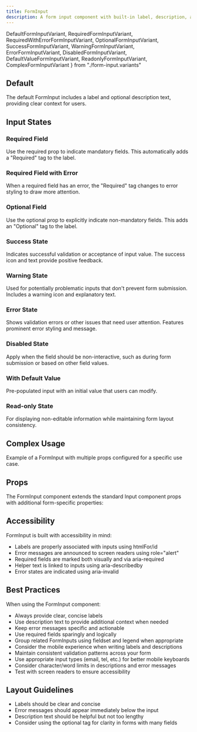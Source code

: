 ```yaml
---
title: FormInput
description: A form input component with built-in label, description, and error handling capabilities.
---
```

  DefaultFormInputVariant,
  RequiredFormInputVariant,
  RequiredWithErrorFormInputVariant,
  OptionalFormInputVariant,
  SuccessFormInputVariant,
  WarningFormInputVariant,
  ErrorFormInputVariant,
  DisabledFormInputVariant,
  DefaultValueFormInputVariant,
  ReadonlyFormInputVariant,
  ComplexFormInputVariant
} from "./form-input.variants"

## Default

The default FormInput includes a label and optional description text, providing clear context for users.

<DefaultFormInputVariant />

## Input States

### Required Field

Use the required prop to indicate mandatory fields. This automatically adds a "Required" tag to the label.

<RequiredFormInputVariant />

### Required Field with Error

When a required field has an error, the "Required" tag changes to error styling to draw more attention.

<RequiredWithErrorFormInputVariant />

### Optional Field

Use the optional prop to explicitly indicate non-mandatory fields. This adds an "Optional" tag to the label.

<OptionalFormInputVariant />

### Success State

Indicates successful validation or acceptance of input value. The success icon and text provide positive feedback.

<SuccessFormInputVariant />

### Warning State

Used for potentially problematic inputs that don't prevent form submission. Includes a warning icon and explanatory text.

<WarningFormInputVariant />

### Error State

Shows validation errors or other issues that need user attention. Features prominent error styling and message.

<ErrorFormInputVariant />

### Disabled State

Apply when the field should be non-interactive, such as during form submission or based on other field values.

<DisabledFormInputVariant />

### With Default Value

Pre-populated input with an initial value that users can modify.

<DefaultValueFormInputVariant />

### Read-only State

For displaying non-editable information while maintaining form layout consistency.

<ReadonlyFormInputVariant />

## Complex Usage

Example of a FormInput with multiple props configured for a specific use case.

<ComplexFormInputVariant />

## Props

The FormInput component extends the standard Input component props with additional form-specific properties:

<AutoTypeTable
    name="DocumentedFormInputProps"
    path="../../internal/ui/src/components/form/form-input.tsx"
/>

## Accessibility

FormInput is built with accessibility in mind:

- Labels are properly associated with inputs using htmlFor/id
- Error messages are announced to screen readers using role="alert"
- Required fields are marked both visually and via aria-required
- Helper text is linked to inputs using aria-describedby
- Error states are indicated using aria-invalid

## Best Practices

When using the FormInput component:

- Always provide clear, concise labels
- Use description text to provide additional context when needed
- Keep error messages specific and actionable
- Use required fields sparingly and logically
- Group related FormInputs using fieldset and legend when appropriate
- Consider the mobile experience when writing labels and descriptions
- Maintain consistent validation patterns across your form
- Use appropriate input types (email, tel, etc.) for better mobile keyboards
- Consider character/word limits in descriptions and error messages
- Test with screen readers to ensure accessibility

## Layout Guidelines

- Labels should be clear and concise
- Error messages should appear immediately below the input
- Description text should be helpful but not too lengthy
- Consider using the optional tag for clarity in forms with many fields
